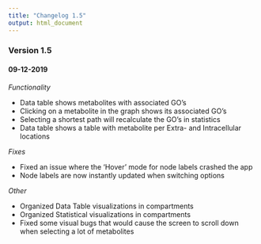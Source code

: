 ```yaml
---
title: "Changelog 1.5"
output: html_document
---
```


### __Version 1.5__
#### 09-12-2019


_Functionality_

- Data table shows metabolites with associated GO's
- Clicking on a metabolite in the graph shows its associated GO's
- Selecting a shortest path will recalculate the GO's in statistics
- Data table shows a table with metabolite per Extra- and Intracellular locations

_Fixes_

- Fixed an issue where the 'Hover' mode for node labels crashed the app
- Node labels are now instantly updated when switching options


_Other_

- Organized Data Table visualizations in compartments
- Organized Statistical visualizations in compartments
- Fixed some visual bugs that would cause the screen to scroll down when selecting a lot of metabolites